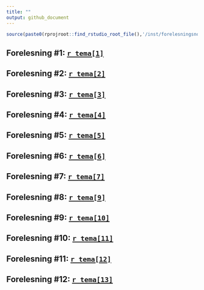 ```yaml
---
title: ""
output: github_document
---
```


```r
source(paste0(rprojroot::find_rstudio_root_file(),'/inst/forelesningsnotater/timeplan.R'))
```

## Forelesning #1: [`r tema[1]`](https://github.com/joernih/SFB30820Finansteori/blob/main/inst/forelesningsnotater/1_introduksjon_og_overblikk.pdf)
## Forelesning #2: [`r tema[2]`](https://github.com/joernih/SFB30820Finansteori/tree/main/inst/forelesningsnotater/2_relevant_risiko_2_obj.pdf)
## Forelesning #3: [`r tema[3]`](https://github.com/joernih/SFB30820Finansteori/tree/main/inst/forelesningsnotater/3_relevant_risiko_3_N_obj.pdf)
## Forelesning #4: [`r tema[4]`](https://github.com/joernih/SFB30820Finansteori/tree/main/inst/forelesningsnotater/4_Effisiens.pdf)
## Forelesning #5: [`r tema[5]`](https://github.com/joernih/SFB30820Finansteori/blob/main/inst/forelesningsnotater/5_Kapitalverdimodellen.pdf)
## Forelesning #6: [`r tema[6]`](https://github.com/joernih/SFB30820Finansteori/blob/main/inst/forelesningsnotater/6_Langsiktige_finansieringsformer.pdf)
## Forelesning #7: [`r tema[7]`](https://github.com/joernih/SFB30820Finansteori/blob/main/inst/forelesningsnotater/7_Gjeldsgrad_og_risiko.pdf)
## Forelesning #8: [`r tema[9]`](https://github.com/joernih/SFB30820Finansteori/blob/main/inst/forelesningsnotater/8_Gjeldsgrad_og_verdi_i_perfekte_kapitalmarkeder.pdf)
## Forelesning #9: [`r tema[10]`](https://github.com/joernih/SFB30820Finansteori/blob/main/inst/forelesningsnotater/9_Gjeldsgrad_og_verdi_under_imperfeksjoner.pdf)
## Forelesning #10: [`r tema[11]`](https://github.com/joernih/SFB30820Finansteori/blob/main/inst/forelesningsnotater/10_Dividende.pdf)
## Forelesning #11: [`r tema[12]`]()
## Forelesning #12: [`r tema[13]`]()

<!--

## [`r tema[7]`](https://github.com/joernih/SFB30820Finansteori/tree/main/inst/forelesningsnotater/7_Gjeldsgrad_og_risiko.pdf)
## [`r tema[10]`](https://github.com/joernih/SFB30820Finansteori/tree/main/inst/forelesningsnotater/9_Gjeldsgrad_og_verdi_under_imperfeksjoner.pdf)
## [`r tema[11]`](https://github.com/joernih/SFB30820Finansteori/tree/main/inst/forelesningsnotater/11_Dividende.pdf)
## [`r tema[12]`](https://github.com/joernih/SFB30820Finansteori/tree/main/inst/forelesningsnotater/12_Opsjoner.pdf)
## [`r tema[13]`](https://github.com/joernih/SFB30820Finansteori/tree/main/inst/forelesningsnotater/13_Risikostyring.pdf)
-->

